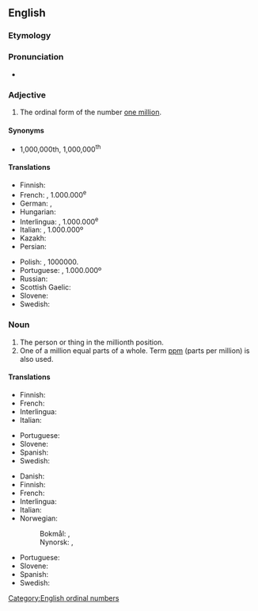 ==English==
{{number box|en|1000000}}

===Etymology===
{{suffix|en|million|th}}

===Pronunciation===
* {{IPA|en|/ˈmɪljənθ/}}

===Adjective===
{{en-adj|-}}

# The ordinal form of the number [[million|one million]].

====Synonyms====
* 1,000,000th, 1,000,000<sup>th</sup> {{qualifier|also written without commas, or, in technical usage with a thin space replacing each comma}}

====Translations====
{{trans-top|millionth}}
* Finnish: {{t+|fi|miljoonas}}
* French: {{t+|fr|millionième}}, 1.000.000<sup>e</sup>
* German: {{t+|de|millionstel}}, {{t|de|milliontel}}
* Hungarian: {{t|hu|milliomodik}}
* Interlingua: {{t|ia|millionesime}}, 1.000.000<sup>e</sup>
* Italian: {{t+|it|milionesimo}}, 1.000.000º
* Kazakh: {{t|kk|миллионыншы}}
* Persian: {{t|fa|میلیونم|tr=milyunom, melyunom|sc=fa-Arab}}
{{trans-mid}}
* Polish: {{t+|pl|milionowy}}, 1000000.
* Portuguese: {{t+|pt|milionésimo}}, 1.000.000º
* Russian: {{t+|ru|миллио́нный}}
* Scottish Gaelic: {{t|gd|milleanamh}}
* Slovene: {{t|sl|milijonti}}
* Swedish: {{t+|sv|miljonte}}
{{trans-bottom}}

===Noun===
{{en-noun}}

# The person or thing in the millionth position.
# One of a million equal parts of a whole. Term [[ppm]] (parts per million) is also used.

====Translations====
{{trans-top|person or thing in the millionth position}}
* Finnish: {{t+|fi|miljoonas}}
* French: {{t+|fr|millionième|m|f}}
* Interlingua: {{t|ia|millionesimo|m}}
* Italian: {{t+|it|milionesimo|m}}
{{trans-mid}}
* Portuguese: {{t+|pt|milionésimo|m}}
* Slovene: {{t|sl|milijonti}}
* Spanish: {{t+|es|millonésimo|m}}
* Swedish: {{t+|sv|miljonte}}
{{trans-bottom}}

{{trans-top|one of a million equal parts of a whole}}
* Danish: {{t|da|milliontedel|c}}
* Finnish: {{t|fi|miljoonasosa}}
* French: {{t+|fr|millionième|m}}
* Interlingua: {{t|ia|millionesimo|m}}
* Italian: {{t+|it|milionesimo|m}}
* Norwegian:
*: Bokmål: {{t|nb|milliondel|m}}, {{t|nb|milliontedel|m}}
*: Nynorsk: {{t|nn|milliondel|m}}, {{t|nn|milliontedel|m}}
{{trans-mid}}
* Portuguese: {{t+|pt|milionésimo|m}}
* Slovene: {{t|sl|milijonina|f}}
* Spanish: {{t+|es|millonésimo|m}}
* Swedish: {{t|sv|miljondel|c}}
{{trans-bottom}}

[[Category:English ordinal numbers]]
